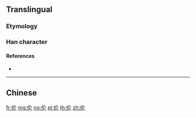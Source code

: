 {{also|倫}}
==Translingual==

===Etymology===
{{Han simp|倫|f=侖|t=仑}}

===Han character===
{{Han char|rn=9|rad=人|as=04|sn=6|four=|canj=OOP|ids=⿰亻仑}}

====References====
* {{Han ref|kx=0096.121|hdz=10124.100|uh=4F26|ud=20262}}

----

==Chinese==
{{zh-see|倫}}

[[fr:伦]]
[[mg:伦]]
[[no:伦]]
[[pl:伦]]
[[th:伦]]
[[zh:伦]]